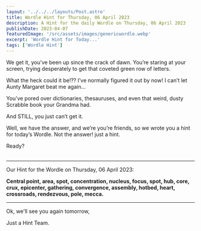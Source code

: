 ```yaml
---
layout: '../../../layouts/Post.astro'
title: Wordle Hint for Thursday, 06 April 2023
description: A Hint for the daily Wordle on Thursday, 06 April 2023
publishDate: 2023-04-07
featuredImage: '/src/assets/images/genericwordle.webp'
excerpt: 'Wordle Hint for Today...'
tags: ['Wordle Hint']
---
```


We get it, you’ve been up since the crack of dawn. You’re staring at your screen, trying desperately to get that coveted green row of letters. 

What the heck could it be!??
I’ve normally figured it out by now!
I can’t let Aunty Margaret beat me again… 

You’ve pored over dictionaries, thesauruses, and even that weird, dusty Scrabble book your Grandma had.

And STILL, you just can’t get it. 

Well, we have the answer, and we’re you’re friends, so we wrote you a hint for today’s Wordle.
Not the answer! just a hint. 

Ready?<br /><br />

----

Our Hint for the Wordle on Thursday, 06 April 2023:

**Central point, area, spot, concentration, nucleus, focus, spot, hub, core, crux, epicenter, gathering, convergence, assembly, hotbed, heart, crossroads, rendezvous, pole, mecca.**

----

Ok, we'll see you again tomorrow, 

Just a Hint Team.
